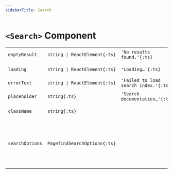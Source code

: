 ```yaml
---
sidebarTitle: Search
---
```


# `<Search>` Component

|                 |                               |                                       |                                                                                 |
| --------------- | ----------------------------- | ------------------------------------- | ------------------------------------------------------------------------------- |
| `emptyResult`   | `string \| ReactElement{:ts}` | `'No results found.'{:ts}`            | Not found text.                                                                 |
| `loading`       | `string \| ReactElement{:ts}` | `'Loading…'{:ts}`                     | Loading text.                                                                   |
| `errorText`     | `string \| ReactElement{:ts}` | `'Failed to load search index.'{:ts}` | Error text.                                                                     |
| `placeholder`   | `string{:ts}`                 | `'Search documentation…'{:ts}`        | Placeholder text.                                                               |
| `className`     | `string{:ts}`                 |                                       | CSS class name.                                                                 |
| `searchOptions` | `PagefindSearchOptions{:ts}`  |                                       | `{preload?: boolean; verbose?: boolean; filters?: object; sort?: object}{:ts}`. |
